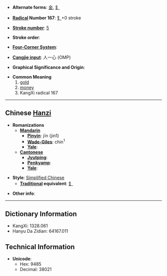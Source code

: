 * '''Alternate forms''': [[金]], [[釒]]

* '''[[Wiktionary:Chinese radical index| Radical]] Number 167''': [[Wiktionary:Chinese radical index 钅|钅]]+0 stroke

* '''[[Wiktionary:Chinese total strokes index|Stroke number]]''': [[Wiktionary:Chinese total strokes index 5|5]]

* '''Stroke order''': 

* '''[[Wiktionary:Chinese four corner index|Four-Corner System]]''': 

* '''[[Wiktionary:Chinese Cangjie index|Cangjie input]]''': 人一心 (OMP)

* '''Graphical Significance and Origin''': 

* '''Common Meaning'''
*#[[gold]]
*# [[money]]
*# KangXi radical 167

----

== Chinese [[Hanzi]] ==

* '''Romanizations'''
** '''[[Mandarin]]'''
*** '''[[Pinyin]]''': jīn (jin1)
*** '''[[Wade-Giles]]''': chin<sup>1</sup>
*** '''[[Yale]]''': 
** '''[[Cantonese]]'''
*** '''[[Jyutping]]''':
*** '''[[Penkyamp]]''': 
*** '''[[Yale]]''': 

* '''Style''': [[Simplified Chinese]] 
** '''[[Traditional Chinese|Traditional]] equivalent''': [[釒]]

* '''Other info''': 

----

== Dictionary Information ==

* KangXi: 1328.061
* Hanyu Da Zidian: 64167.011

== Technical Information ==

* '''Unicode''':
** Hex: 9485
** Decimal: 38021